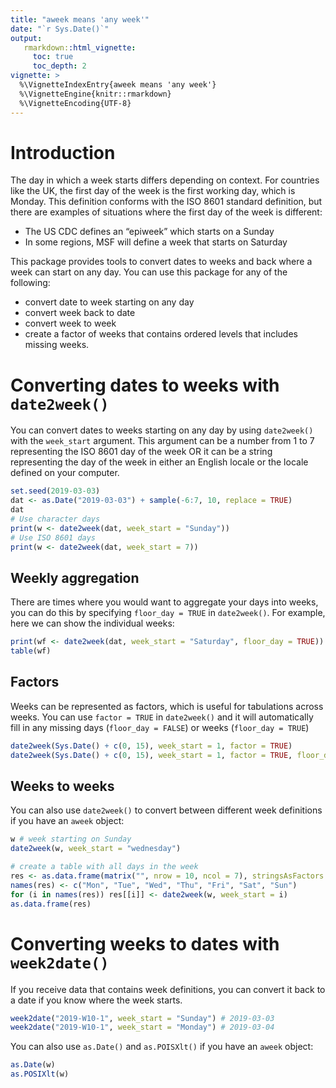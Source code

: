 ```yaml
---
title: "aweek means 'any week'"
date: "`r Sys.Date()`"
output:
   rmarkdown::html_vignette:
     toc: true
     toc_depth: 2
vignette: >
  %\VignetteIndexEntry{aweek means 'any week'}
  %\VignetteEngine{knitr::rmarkdown}
  %\VignetteEncoding{UTF-8}
---
```


Introduction
============

The day in which a week starts differs depending on context. For countries like
the UK, the first day of the week is the first working day, which is Monday.
This definition conforms with the ISO 8601 standard definition, but there are
examples of situations where the first day of the week is different:

 - The US CDC defines an "epiweek" which starts on a Sunday
 - In some regions, MSF will define a week that starts on Saturday

This package provides tools to convert dates to weeks and back where a week can
start on any day. You can use this package for any of the following:

 - convert date to week starting on any day
 - convert week back to date
 - convert week to week
 - create a factor of weeks that contains ordered levels that includes missing
   weeks. 

Converting dates to weeks with `date2week()`
==========================================

You can convert dates to weeks starting on any day by using `date2week()` with
the `week_start` argument. This argument can be a number from 1 to 7 representing
the ISO 8601 day of the week OR it can be a string representing the day of the
week in either an English locale or the locale defined on your computer.

```r
set.seed(2019-03-03)
dat <- as.Date("2019-03-03") + sample(-6:7, 10, replace = TRUE)
dat
# Use character days
print(w <- date2week(dat, week_start = "Sunday"))
# Use ISO 8601 days
print(w <- date2week(dat, week_start = 7))
```

Weekly aggregation 
------------------

There are times where you would want to aggregate your days into weeks, you can
do this by specifying `floor_day = TRUE` in `date2week()`. For example, here we
can show the individual weeks:

```r
print(wf <- date2week(dat, week_start = "Saturday", floor_day = TRUE))
table(wf)
```

Factors
-------

Weeks can be represented as factors, which is useful for tabulations across
weeks. You can use `factor = TRUE` in `date2week()` and it will automatically
fill in any missing days (`floor_day = FALSE`) or weeks (`floor_day = TRUE`)

```r
date2week(Sys.Date() + c(0, 15), week_start = 1, factor = TRUE)
date2week(Sys.Date() + c(0, 15), week_start = 1, factor = TRUE, floor_day = TRUE)
```


Weeks to weeks
--------------

You can also use `date2week()` to convert between different week definitions if
you have an `aweek` object:


```r
w # week starting on Sunday
date2week(w, week_start = "wednesday")

# create a table with all days in the week
res <- as.data.frame(matrix("", nrow = 10, ncol = 7), stringsAsFactors = FALSE)
names(res) <- c("Mon", "Tue", "Wed", "Thu", "Fri", "Sat", "Sun")
for (i in names(res)) res[[i]] <- date2week(w, week_start = i)
as.data.frame(res)
```


Converting weeks to dates with `week2date()`
==========================================

If you receive data that contains week definitions, you can convert it back to 
a date if you know where the week starts.

```r
week2date("2019-W10-1", week_start = "Sunday") # 2019-03-03
week2date("2019-W10-1", week_start = "Monday") # 2019-03-04
```

You can also use `as.Date()` and `as.POISXlt()` if you have an `aweek` object:

```r
as.Date(w)
as.POSIXlt(w)
```



